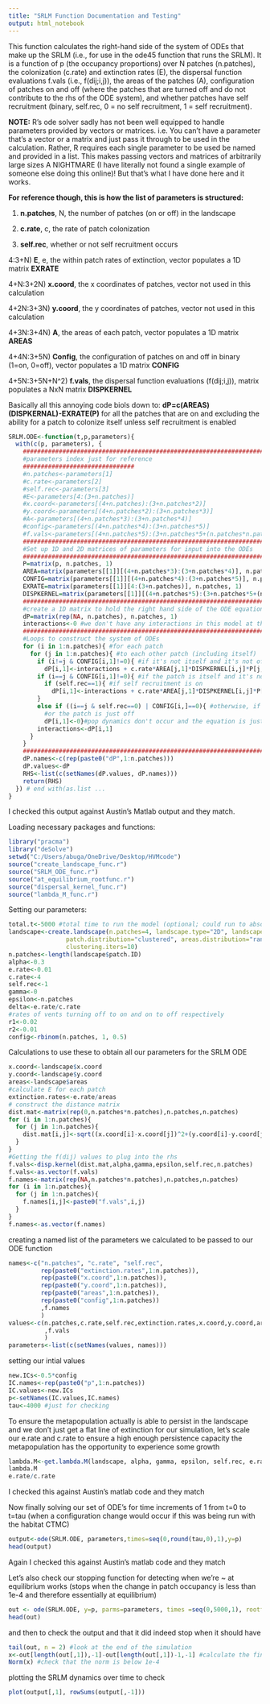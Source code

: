 ---
title: "SRLM Function Documentation and Testing"
output: html_notebook
---

This function calculates the right-hand side of the system of ODEs that make up the SRLM (i.e., for use in the ode45 function that runs the SRLM). It is a function of p (the occupancy proportions) over N patches (n.patches), the colonization (c.rate) and extinction rates (E), the dispersal function evaluations f.vals (i.e., f(dij;i,j)), the areas of the patches (A), configuration of patches on and off (where the patches that are turned off and do not contribute to the rhs of the ODE system), and whether patches have self recruitment (binary, self.rec, 0 = no self recruitment, 1 = self recruitment).

**NOTE:** R's ode solver sadly has not been well equipped to handle parameters provided by vectors or matrices. i.e. You can't have a parameter that's a vector or a matrix and just pass it through to be used in the calculation. Rather, R requires each single parameter to be used be named and provided in a list. This makes passing vectors and matrices of arbitrarily large sizes A NIGHTMARE (I have literally not found a single example of someone else doing this online)! But that's what I have done here and it works.

**For reference though, this is how the list of parameters is structured:**

1) **n.patches**, N, the number of patches (on or off) in the landscape

2) **c.rate**, c, the rate of patch colonization

3) **self.rec**, whether or not self recruitment occurs

4:3+N) **E**, e, the within patch rates of extinction, vector
  populates a 1D matrix **EXRATE**
  
4+N:3+2N) **x.coord**, the x coordinates of patches, vector
  not used in this calculation
  
4+2N:3+3N) **y.coord**, the y coordinates of patches, vector
  not used in this calculation
  
4+3N:3+4N) **A**, the areas of each patch, vector
  populates a 1D matrix **AREAS**
  
4+4N:3+5N) **Config**, the configuration of patches on and off in binary (1=on, 0=off), vector
  populates a 1D matrix **CONFIG**
  
4+5N:3+5N+N^2) **f.vals**, the dispersal function evaluations (f(dij;i,j)), matrix
  populates a NxN matrix **DISPKERNEL**

Basically all this annoying code biols down to:
**dP=c(AREAS)(DISPKERNAL)-EXRATE(P)**       for all the patches that are on
and excluding the ability for a patch to colonize itself unless self recruitment is enabled


```{r}
SRLM.ODE<-function(t,p,parameters){
  with(c(p, parameters), {
    ###############################################################################################
    #parameters index just for reference
    ###############################
    #n.patches<-parameters[1]
    #c.rate<-parameters[2]
    #self.rec<-parameters[3]
    #E<-parameters[4:(3+n.patches)]
    #x.coord<-parameters[(4+n.patches):(3+n.patches*2)]
    #y.coord<-parameters[(4+n.patches*2):(3+n.patches*3)]
    #A<-parameters[(4+n.patches*3):(3+n.patches*4)]
    #config<-parameters[(4+n.patches*4):(3+n.patches*5)]
    #f.vals<-parameters[(4+n.patches*5):(3+n.patches*5+(n.patches*n.patches))]
    ###############################################################################################
    #Set up 1D and 2D matrices of parameters for input into the ODEs
    ###############################################################################################
    P=matrix(p, n.patches, 1)
    AREA=matrix(parameters[[1]][(4+n.patches*3):(3+n.patches*4)], n.patches, 1)
    CONFIG=matrix(parameters[[1]][(4+n.patches*4):(3+n.patches*5)], n.patches, 1)
    EXRATE=matrix(parameters[[1]][4:(3+n.patches)], n.patches, 1)
    DISPKERNEL=matrix(parameters[[1]][(4+n.patches*5):(3+n.patches*5+(n.patches*n.patches))], n.patches, n.patches)
    ###############################################################################################
    #create a 1D matrix to hold the right hand side of the ODE equations (dp)
    dP=matrix(rep(NA, n.patches), n.patches, 1) 
    interactions<-0 #we don't have any interactions in this model at the moment so ignore this term
    ###############################################################################################
    #Loops to construct the system of ODEs
    for (i in 1:n.patches){ #for each patch
      for (j in 1:n.patches){ #to each other patch (including itself)
        if (i!=j & CONFIG[i,1]!=0){ #if it's not itself and it's not off
          dP[i,1]<-interactions + c.rate*AREA[j,1]*DISPKERNEL[i,j]*P[j,1]*(1-P[i,1]) - EXRATE[i,1]*P[i,1]} #then the pop dynamics occur
        if (i==j & CONFIG[i,1]!=0){ #if the patch is itself and it's not off
          if (self.rec==1){ #if self recruitment is on 
            dP[i,1]<-interactions + c.rate*AREA[j,1]*DISPKERNEL[i,j]*P[j,1]*(1-P[i,1]) - EXRATE[i,1]*P[i,1]} #pop dynamics occur
        }
        else if ((i==j & self.rec==0) | CONFIG[i,]==0){ #otherwise, if self recruitment is off
          #or the patch is just off
          dP[i,1]<-0}#pop dynamics don't occur and the equation is just = 0
        interactions<-dP[i,1]
      }
    }
    ###############################################################################################
    dP.names<-c(rep(paste0("dP",1:n.patches)))
    dP.values<-dP
    RHS<-list(c(setNames(dP.values, dP.names)))
    return(RHS)
  }) # end with(as.list ...
}
```

I checked this output against Austin's Matlab output and they match.

Loading necessary packages and functions:
```{r}
library("pracma")
library("deSolve")
setwd("C:/Users/abuga/OneDrive/Desktop/HVMcode")
source("create_landscape_func.r")
source("SRLM_ODE_func.r")
source("at_equilibrium_rootfunc.r")
source("dispersal_kernel_func.r")
source("lambda_M_func.r")
```

Setting our parameters:
```{r}
total.t<-5000 #total time to run the model (optional; could run to absorption)
landscape<-create.landscape(n.patches=4, landscape.type="2D", landscape.limit=20, 
                patch.distribution="clustered", areas.distribution="random", areas.limit=2, 
                clustering.iters=10)
n.patches<-length(landscape$patch.ID)
alpha<-0.3
e.rate<-0.01
c.rate<-4
self.rec<-1
gamma<-0
epsilon<-n.patches
delta<-e.rate/c.rate
#rates of vents turning off to on and on to off respectively
r1<-0.02
r2<-0.01
config<-rbinom(n.patches, 1, 0.5)
```

Calculations to use these to obtain all our parameters for the SRLM ODE
```{r}
x.coord<-landscape$x.coord
y.coord<-landscape$y.coord
areas<-landscape$areas
#calculate E for each patch
extinction.rates<-e.rate/areas
# construct the distance matrix
dist.mat<-matrix(rep(0,n.patches*n.patches),n.patches,n.patches)
for (i in 1:n.patches){
  for (j in 1:n.patches){
    dist.mat[i,j]<-sqrt((x.coord[i]-x.coord[j])^2+(y.coord[i]-y.coord[j])^2)
  }
}
#Getting the f(dij) values to plug into the rhs
f.vals<-disp.kernel(dist.mat,alpha,gamma,epsilon,self.rec,n.patches)
f.vals<-as.vector(f.vals)
f.names<-matrix(rep(NA,n.patches*n.patches),n.patches,n.patches)
for (i in 1:n.patches){
  for (j in 1:n.patches){
    f.names[i,j]<-paste0("f.vals",i,j)
  }
}
f.names<-as.vector(f.names)
```

creating a named list of the parameters we calculated to be passed to our ODE function
```{r}
names<-c("n.patches", "c.rate", "self.rec",
         rep(paste0("extinction.rates",1:n.patches)),
         rep(paste0("x.coord",1:n.patches)),
         rep(paste0("y.coord",1:n.patches)),
         rep(paste0("areas",1:n.patches)),
         rep(paste0("config",1:n.patches))
         ,f.names
         )
values<-c(n.patches,c.rate,self.rec,extinction.rates,x.coord,y.coord,areas,config
          ,f.vals
          )
parameters<-list(c(setNames(values, names)))
```

setting our intial values
```{r}
new.ICs<-0.5*config
IC.names<-rep(paste0("p",1:n.patches))
IC.values<-new.ICs
p<-setNames(IC.values,IC.names)
tau<-4000 #just for checking
```

To ensure the metapopulation actually is able to persist in the landscape and we don't just get a flat line of extinction for our simulation, let's scale our e.rate and c.rate to ensure a high enough persistence capacity the metapopulation has the opportunity to experience some growth
```{r}
lambda.M<-get.lambda.M(landscape, alpha, gamma, epsilon, self.rec, e.rate, c.rate)
lambda.M
e.rate/c.rate
```
I checked this against Austin's matlab code and they match

Now finally solving our set of ODE's for time increments of 1 from t=0 to t=tau (when a configuration change would occur if this was being run with the habitat CTMC)
```{r}
output<-ode(SRLM.ODE, parameters,times=seq(0,round(tau,0),1),y=p)
head(output)
```
Again I checked this against Austin's matlab code and they match

Let's also check our stopping function for detecting when we're ~ at equilibrium works (stops when the change in patch occupancy is less than 1e-4 and therefore essentially at equilibrium)
```{r}
out <- ode(SRLM.ODE, y=p, parms=parameters, times =seq(0,5000,1), rootfun = at.equilibrium)
head(out)
```

and then to check the output and that it did indeed stop when it should have
```{r}
tail(out, n = 2) #look at the end of the simulation
x<-out[length(out[,1]),-1]-out[length(out[,1])-1,-1] #calculate the final change in patch occupancy
Norm(x) #check that the norm is below 1e-4
```

plotting the SRLM dynamics over time to check
```{r}
plot(output[,1], rowSums(output[,-1]))
```


